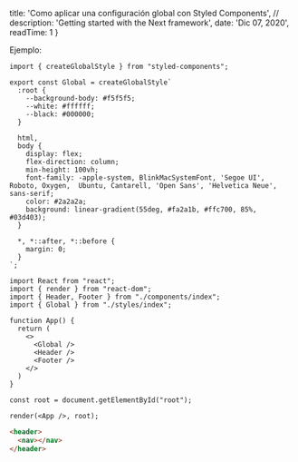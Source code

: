 
  title: 'Como aplicar una configuración global con Styled Components',
  // description: 'Getting started with the Next framework',
  date: 'Dic 07, 2020',
  readTime: 1
}


<!-- ## Ejemplo -->
Ejemplo:

```JS
import { createGlobalStyle } from "styled-components";

export const Global = createGlobalStyle`
  :root {
    --background-body: #f5f5f5;
    --white: #ffffff;
    --black: #000000;
  }

  html,
  body {
    display: flex;
    flex-direction: column;
    min-height: 100vh;
    font-family: -apple-system, BlinkMacSystemFont, 'Segoe UI', Roboto, Oxygen,  Ubuntu, Cantarell, 'Open Sans', 'Helvetica Neue', sans-serif;
    color: #2a2a2a;
    background: linear-gradient(55deg, #fa2a1b, #ffc700, 85%, #03d403);
  }

  *, *::after, *::before {
    margin: 0;
  }
`;
```
```JS
import React from "react";
import { render } from "react-dom";
import { Header, Footer } from "./components/index";
import { Global } from "./styles/index";

function App() {
  return (
    <>
      <Global />
      <Header />
      <Footer />
    </>
  )
}

const root = document.getElementById("root");

render(<App />, root);
```
```html
<header>
  <nav></nav>
</header>
```